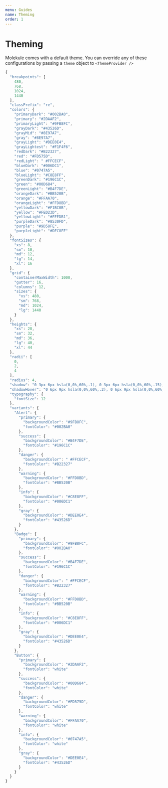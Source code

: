 ```yaml
---
menu: Guides
name: Theming
order: 1
---
```


# Theming

Molekule comes with a default theme. You can override any of these configurations by passing a `theme` object to `<ThemeProvider />`

```js
{
  "breakpoints": [
    480,
    768,
    1024,
    1440
  ],
  "classPrefix": "re",
  "colors": {
    "primaryDark": "#002BA0",
    "primary": "#2DAAF2",
    "primaryLight": "#9FB8FC",
    "grayDark": "#43526D",
    "grayMid": "#8E97A7",
    "gray": "#8E97A7",
    "grayLight": "#DEE0E4",
    "grayLightest": "#F1F4F6",
    "redDark": "#B22327",
    "red": "#FD575D",
    "redLight": " #FFCECF",
    "blueDark": "#006DC1",
    "blue": "#0747A5",
    "blueLight": "#C8E8FF",
    "greenDark": "#196C1C",
    "green": "#00D684",
    "greenLight": "#B4F7DE",
    "orangeDark": "#BB520B",
    "orange": "#FFAA70",
    "orangeLight": "#FFD8BD",
    "yellowDark": "#F1BC0B",
    "yellow": "#FED23D",
    "yellowLight": "#FFEDB1",
    "purpleDark": "#8530FD",
    "purple": "#9D58FE",
    "purpleLight": "#DFC8FF"
  },
  "fontSizes": {
    "xs": 8,
    "sm": 10,
    "md": 12,
    "lg": 14,
    "xl": 16
  },
  "grid": {
    "containerMaxWidth": 1000,
    "gutter": 16,
    "columns": 12,
    "sizes": {
      "xs": 480,
      "sm": 768,
      "md": 1024,
      "lg": 1440
    }
  },
  "heights": {
    "xs": 28,
    "sm": 32,
    "md": 36,
    "lg": 40,
    "xl": 44
  },
  "radii": [
    0,
    2,
    4
  ],
  "radius": 4,
  "shadow": "0 3px 6px hsla(0,0%,60%,.1), 0 3px 6px hsla(0,0%,60%,.15), 0 -1px 2px hsla(0,0%,60%,.02)",
  "shadowHover": "0 6px 9px hsla(0,0%,60%,.2), 0 6px 9px hsla(0,0%,60%,.2), 0 -1px 2px hsla(0,0%,60%,.08)",
  "typography": {
    "fontSize": 12
  },
  "variants": {
    "Alert": {
      "primary": {
        "backgroundColor": "#9FB8FC",
        "fontColor": "#002BA0"
      },
      "success": {
        "backgroundColor": "#B4F7DE",
        "fontColor": "#196C1C"
      },
      "danger": {
        "backgroundColor": " #FFCECF",
        "fontColor": "#B22327"
      },
      "warning": {
        "backgroundColor": "#FFD8BD",
        "fontColor": "#BB520B"
      },
      "info": {
        "backgroundColor": "#C8E8FF",
        "fontColor": "#006DC1"
      },
      "gray": {
        "backgroundColor": "#DEE0E4",
        "fontColor": "#43526D"
      }
    },
    "Badge": {
      "primary": {
        "backgroundColor": "#9FB8FC",
        "fontColor": "#002BA0"
      },
      "success": {
        "backgroundColor": "#B4F7DE",
        "fontColor": "#196C1C"
      },
      "danger": {
        "backgroundColor": " #FFCECF",
        "fontColor": "#B22327"
      },
      "warning": {
        "backgroundColor": "#FFD8BD",
        "fontColor": "#BB520B"
      },
      "info": {
        "backgroundColor": "#C8E8FF",
        "fontColor": "#006DC1"
      },
      "gray": {
        "backgroundColor": "#DEE0E4",
        "fontColor": "#43526D"
      }
    },
    "Button": {
      "primary": {
        "backgroundColor": "#2DAAF2",
        "fontColor": "white"
      },
      "success": {
        "backgroundColor": "#00D684",
        "fontColor": "white"
      },
      "danger": {
        "backgroundColor": "#FD575D",
        "fontColor": "white"
      },
      "warning": {
        "backgroundColor": "#FFAA70",
        "fontColor": "white"
      },
      "info": {
        "backgroundColor": "#0747A5",
        "fontColor": "white"
      },
      "gray": {
        "backgroundColor": "#DEE0E4",
        "fontColor": "#43526D"
      }
    }
  }
}
```
